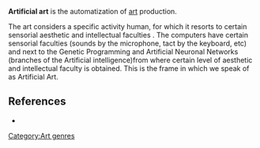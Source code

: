'''Artificial art''' is the automatization of [[art]] production.

The art considers a specific activity human, for which it resorts to certain sensorial aesthetic and intellectual faculties . The computers have certain sensorial faculties (sounds by the microphone, tact by the keyboard, etc) and next to the Genetic Programming and Artificial Neuronal Networks (branches of the Artificial intelligence)from where certain level of aesthetic and intellectual faculty is obtained. This is the frame in which we speak of as  Artificial Art.

== References ==
{{unreferenced|date=September 2006}}
*{{cite book
| last = Arroyo
| first = Leonardo 
| year = 2005   
| month = July
| title = Arte genético: función de aptitud estética 
| url = http://www.monografias.com/trabajos33/arte-genetico/arte-genetico.shtml  
| language = Spanish
}} 
<references />

[[Category:Art genres]]

{{art-stub}}